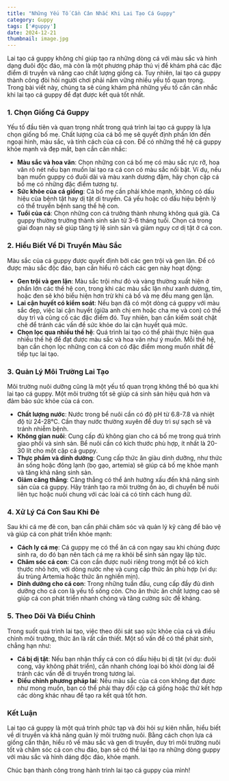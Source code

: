 ```yaml
---
title: "Những Yếu Tố Cần Cân Nhắc Khi Lai Tạo Cá Guppy"
category: Guppy
tags: ['#guppy']
date: 2024-12-21
thumbnail: image.jpg
---
```


Lai tạo cá guppy không chỉ giúp tạo ra những dòng cá với màu sắc và hình dạng đuôi độc đáo, mà còn là một phương pháp thú vị để khám phá các đặc điểm di truyền và nâng cao chất lượng giống cá. Tuy nhiên, lai tạo cá guppy thành công đòi hỏi người chơi phải nắm vững nhiều yếu tố quan trọng. Trong bài viết này, chúng ta sẽ cùng khám phá những yếu tố cần cân nhắc khi lai tạo cá guppy để đạt được kết quả tốt nhất.

### 1. Chọn Giống Cá Guppy

Yếu tố đầu tiên và quan trọng nhất trong quá trình lai tạo cá guppy là lựa chọn giống bố mẹ. Chất lượng của cá bố mẹ sẽ quyết định phần lớn đến ngoại hình, màu sắc, và tính cách của cá con. Để có những thế hệ cá guppy khỏe mạnh và đẹp mắt, bạn cần cân nhắc:

- **Màu sắc và hoa văn**: Chọn những con cá bố mẹ có màu sắc rực rỡ, hoa văn rõ nét nếu bạn muốn lai tạo ra cá con có màu sắc nổi bật. Ví dụ, nếu bạn muốn guppy có đuôi dài và màu xanh dương đậm, hãy chọn cặp cá bố mẹ có những đặc điểm tương tự.
- **Sức khỏe của cá giống**: Cá bố mẹ cần phải khỏe mạnh, không có dấu hiệu của bệnh tật hay dị tật di truyền. Cá yếu hoặc có dấu hiệu bệnh lý có thể truyền bệnh sang thế hệ con.
- **Tuổi của cá**: Chọn những con cá trưởng thành nhưng không quá già. Cá guppy thường trưởng thành sinh sản từ 3-6 tháng tuổi. Chọn cá trong giai đoạn này sẽ giúp tăng tỷ lệ sinh sản và giảm nguy cơ dị tật ở cá con.

### 2. Hiểu Biết Về Di Truyền Màu Sắc

Màu sắc của cá guppy được quyết định bởi các gen trội và gen lặn. Để có được màu sắc độc đáo, bạn cần hiểu rõ cách các gen này hoạt động:

- **Gen trội và gen lặn**: Màu sắc trội như đỏ và vàng thường xuất hiện ở phần lớn các thế hệ con, trong khi các màu sắc lặn như xanh dương, tím, hoặc đen sẽ khó biểu hiện hơn trừ khi cả bố và mẹ đều mang gen lặn.
- **Lai cận huyết có kiểm soát**: Nếu bạn đã có một dòng cá guppy với màu sắc đẹp, việc lai cận huyết (giữa anh chị em hoặc cha mẹ và con) có thể duy trì và củng cố các đặc điểm đó. Tuy nhiên, bạn cần kiểm soát chặt chẽ để tránh các vấn đề sức khỏe do lai cận huyết quá mức.
- **Chọn lọc qua nhiều thế hệ**: Quá trình lai tạo có thể phải thực hiện qua nhiều thế hệ để đạt được màu sắc và hoa văn như ý muốn. Mỗi thế hệ, bạn cần chọn lọc những con cá con có đặc điểm mong muốn nhất để tiếp tục lai tạo.

### 3. Quản Lý Môi Trường Lai Tạo

Môi trường nuôi dưỡng cũng là một yếu tố quan trọng không thể bỏ qua khi lai tạo cá guppy. Một môi trường tốt sẽ giúp cá sinh sản hiệu quả hơn và đảm bảo sức khỏe của cá con.

- **Chất lượng nước**: Nước trong bể nuôi cần có độ pH từ 6.8-7.8 và nhiệt độ từ 24-28°C. Cần thay nước thường xuyên để duy trì sự sạch sẽ và tránh nhiễm bệnh.
- **Không gian nuôi**: Cung cấp đủ không gian cho cá bố mẹ trong quá trình giao phối và sinh sản. Bể nuôi cần có kích thước phù hợp, ít nhất là 20-30 lít cho một cặp cá guppy.
- **Thực phẩm và dinh dưỡng**: Cung cấp thức ăn giàu dinh dưỡng, như thức ăn sống hoặc đông lạnh (bọ gạo, artemia) sẽ giúp cá bố mẹ khỏe mạnh và tăng khả năng sinh sản.
- **Giảm căng thẳng**: Căng thẳng có thể ảnh hưởng xấu đến khả năng sinh sản của cá guppy. Hãy tránh tạo ra môi trường ồn ào, di chuyển bể nuôi liên tục hoặc nuôi chung với các loài cá có tính cách hung dữ.

### 4. Xử Lý Cá Con Sau Khi Đẻ

Sau khi cá mẹ đẻ con, bạn cần phải chăm sóc và quản lý kỹ càng để bảo vệ và giúp cá con phát triển khỏe mạnh:

- **Cách ly cá mẹ**: Cá guppy mẹ có thể ăn cá con ngay sau khi chúng được sinh ra, do đó bạn nên tách cá mẹ ra khỏi bể sinh sản ngay lập tức.
- **Chăm sóc cá con**: Cá con cần được nuôi riêng trong một bể có kích thước nhỏ hơn, với dòng nước nhẹ và cung cấp thức ăn phù hợp (ví dụ: ấu trùng Artemia hoặc thức ăn nghiền mịn).
- **Dinh dưỡng cho cá con**: Trong những tuần đầu, cung cấp đầy đủ dinh dưỡng cho cá con là yếu tố sống còn. Cho ăn thức ăn chất lượng cao sẽ giúp cá con phát triển nhanh chóng và tăng cường sức đề kháng.

### 5. Theo Dõi Và Điều Chỉnh

Trong suốt quá trình lai tạo, việc theo dõi sát sao sức khỏe của cá và điều chỉnh môi trường, thức ăn là rất cần thiết. Một số vấn đề có thể phát sinh, chẳng hạn như:

- **Cá bị dị tật**: Nếu bạn nhận thấy cá con có dấu hiệu bị dị tật (ví dụ: đuôi cong, vây không phát triển), cần nhanh chóng loại bỏ khỏi dòng lai để tránh các vấn đề di truyền trong tương lai.
- **Điều chỉnh phương pháp lai**: Nếu màu sắc của cá con không đạt được như mong muốn, bạn có thể phải thay đổi cặp cá giống hoặc thử kết hợp các dòng khác nhau để tạo ra kết quả tốt hơn.

### Kết Luận

Lai tạo cá guppy là một quá trình phức tạp và đòi hỏi sự kiên nhẫn, hiểu biết về di truyền và khả năng quản lý môi trường nuôi. Bằng cách chọn lựa cá giống cẩn thận, hiểu rõ về màu sắc và gen di truyền, duy trì môi trường nuôi tốt và chăm sóc cá con chu đáo, bạn sẽ có thể lai tạo ra những dòng guppy với màu sắc và hình dáng độc đáo, khỏe mạnh.

Chúc bạn thành công trong hành trình lai tạo cá guppy của mình!